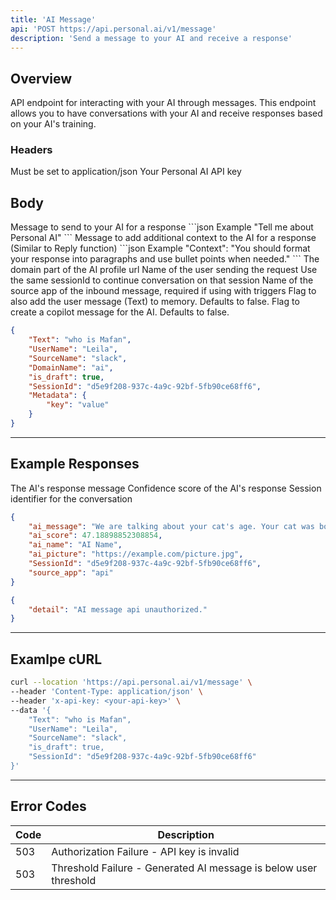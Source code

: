 ```yaml
---
title: 'AI Message'
api: 'POST https://api.personal.ai/v1/message'
description: 'Send a message to your AI and receive a response'
---
```


## Overview

API endpoint for interacting with your AI through messages. This endpoint allows you to have conversations with your AI and receive responses based on your AI's training.

### Headers

<ParamField header="Content-Type" type="string" required>
  Must be set to application/json
</ParamField>

<ParamField header="x-api-key" type="string" required>
  Your Personal AI API key
</ParamField>

## Body

<ParamField body="Text" type="string" required>
  Message to send to your AI for a response
  ```json Example
  "Tell me about Personal AI"
  ```
</ParamField>

<ParamField body="Context" type="string" optional>
  Message to add additional context to the AI for a response (Similar to Reply function)
  ```json Example
  "Context": "You should format your response into paragraphs and use bullet points when needed."
  ```
</ParamField>

<ParamField body="DomainName" type="string" optional>
  The domain part of the AI profile url
</ParamField>

<ParamField body="UserName" type="string" optional>
  Name of the user sending the request
</ParamField>

<ParamField body="SessionId" type="string" optional>
  Use the same sessionId to continue conversation on that session
</ParamField>

<ParamField body="SourceName" type="string" optional>
  Name of the source app of the inbound message, required if using with triggers
</ParamField>

<ParamField body="is_stack" type="boolean" optional>
  Flag to also add the user message (Text) to memory. Defaults to false.
</ParamField>

<ParamField body="is_draft" type="boolean" optional>
  Flag to create a copilot message for the AI. Defaults to false.
</ParamField>

```json Example
{
    "Text": "who is Mafan",
    "UserName": "Leila",
    "SourceName": "slack",
    "DomainName": "ai",
    "is_draft": true,
    "SessionId": "d5e9f208-937c-4a9c-92bf-5fb90ce68ff6",
    "Metadata": {
        "key": "value"
    }
}
```

---

## Example Responses

<ResponseField name="ai_message" type="string">
  The AI's response message
</ResponseField>

<ResponseField name="ai_score" type="number">
  Confidence score of the AI's response
</ResponseField>

<ResponseField name="SessionId" type="string">
  Session identifier for the conversation
</ResponseField>

```json Example Success Response
{
    "ai_message": "We are talking about your cat's age. Your cat was born in 2000, so it is around 23 years old now. How has your cat been doing lately? 🐱",
    "ai_score": 47.18898852308854,
    "ai_name": "AI Name",
    "ai_picture": "https://example.com/picture.jpg",
    "SessionId": "d5e9f208-937c-4a9c-92bf-5fb90ce68ff6",
    "source_app": "api"
}
```

```json Example Error Response
{
    "detail": "AI message api unauthorized."
}
```

---

## Examlpe cURL

```bash cURL
curl --location 'https://api.personal.ai/v1/message' \
--header 'Content-Type: application/json' \
--header 'x-api-key: <your-api-key>' \
--data '{
    "Text": "who is Mafan",
    "UserName": "Leila",
    "SourceName": "slack",
    "is_draft": true,
    "SessionId": "d5e9f208-937c-4a9c-92bf-5fb90ce68ff6"
}'
```

---

## Error Codes

| Code | Description |
| --- | --- |
| 503 | Authorization Failure - API key is invalid |
| 503 | Threshold Failure - Generated AI message is below user threshold |
